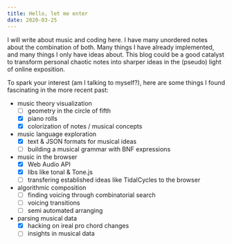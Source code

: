 ```yaml
---
title: Hello, let me enter
date: 2020-03-25
---
```


I will write about music and coding here. I have many unordered notes about the combination of both. Many things I have already implemented, and many things I only have ideas about. This blog could be a good catalyst to transform personal chaotic notes into sharper ideas in the (pseudo) light of online exposition.

To spark your interest (am I talking to myself?), here are some things I found fascinating in the more recent past:

- music theory visualization 
  - [ ] geometry in the circle of fifth
  - [x] piano rolls
  - [x] colorization of notes / musical concepts
- music language exploration
  - [x] text & JSON formats for musical ideas
  - [ ] building a musical grammar with BNF expressions
- music in the browser
  - [x] Web Audio API
  - [x] libs like tonal & Tone.js
  - [ ] transfering established ideas like TidalCycles to the browser
- algorithmic composition
  - [ ] finding voicing through combinatorial search
  - [ ] voicing transitions
  - [ ] semi automated arranging
- parsing musical data
  - [x] hacking on ireal pro chord changes
  - [ ] insights in musical data

<!-- 
TBD: 
- add links like https://felixroos.github.io/rhythmical/ 
- try out https://observablehq.com/d/f693cc5fa00e4459 n stuff
- link https://felixroos.github.io/blog/ to felix-roos.de
- https://stackblitz.com/edit/rhythmical-es6?file=index.js
- https://stackblitz.com/edit/rhythmical-demo?file=index.html
- check out https://github.com/tatecarson/LSU-PDM-Spring-2020
- add issue for tone.js to not check if window is defined => enables SSR
-->